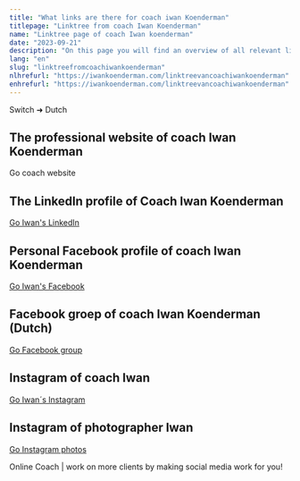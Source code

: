 ```yaml
---
title: "What links are there for coach iwan Koenderman"
titlepage: "Linktree from coach Iwan Koenderman"
name: "Linktree page of coach Iwan koenderman"
date: "2023-09-21"
description: "On this page you will find an overview of all relevant links to coach Iwan Koenderman's website and social media. Click!"
lang: "en"
slug: "linktreefromcoachiwankoenderman"
nlhrefurl: "https://iwankoenderman.com/linktreevancoachiwankoenderman"
enhrefurl: "https://iwankoenderman.com/linktreevancoachiwankoenderman"
---
```


<Link to="https://iwankoenderman.com/linktreevancoachiwankoenderman" className="button-cta">Switch ➜ Dutch</Link>


## The professional website of coach Iwan Koenderman



<Link to="../" className="button-cta">Go coach website</Link>

## The LinkedIn profile of Coach Iwan Koenderman   



<a href="https://www.linkedin.com/in/iwan-koenderman-623b7133/" className="button-cta" target="_blank" rel="noopener noreferrer" aria-label="Go Iwan's LinkedIn"> Go Iwan's LinkedIn</a>

## Personal Facebook profile of coach Iwan Koenderman



<a href="https://www.facebook.com/iwan.koenderman/" className="button-cta" target="_blank" rel="noopener noreferrer" aria-label="Go Iwan's Facebook"> Go Iwan's Facebook</a>

## Facebook groep of coach Iwan Koenderman (Dutch)



<a href="https://www.facebook.com/groups/groeionline/" className="button-cta" target="_blank" rel="noopener noreferrer" aria-label="Go  Facebook groep"> Go Facebook group</a>

## Instagram of coach Iwan



<a href="https://www.instagram.com/iwan_koenderman/" className="button-cta" target="_blank" rel="noopener noreferrer" aria-label="Go Iwan´s Instagram"> Go Iwan´s Instagram</a>

## Instagram of photographer Iwan


<a href="https://www.instagram.com/iwansfoto/" className="button-cta" target="_blank" rel="noopener noreferrer" aria-label="Go Instagram photos" > Go Instagram photos</a>


Online Coach | work on more clients by making social media work for you!
